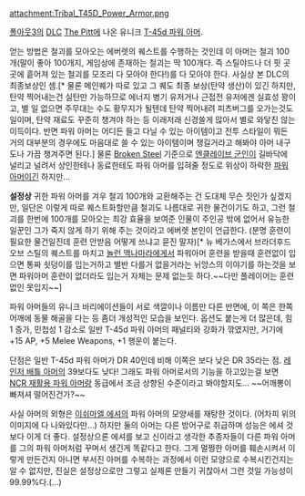 attachment:Tribal_T45D_Power_Armor.png

[[폴아웃3]]의 [[DLC]] [[The Pitt]]에 나온 유니크 [[T-45d 파워 아머]].

얻는 방법은 철괴를 모아오는 에버렛의 퀘스트를 수행하는 것인데 이 아머는 철괴 100개(말이 좋아 100개지, 게임상에 존재하는 철괴는 딱 100개다. 즉 스틸야드나 더 핏 곳곳에 흩어져 있는 철괴를 모조리 다 모아야 한다!)를 다 모아야 한다. 사실상 본 DLC의 최종보상인 셈.[* 물론 메인퀘가 따로 있고 그 퀘도 최종 보상(탄약 생산)이 있긴 하지만, 탄약 찍어내는건 실탄만 가능하므로 에너지 병기 유저거나 근접전 유저에겐 실효성 꽝이고, 별 일 없으면 주무대는 수도 황무지가 될텐데 탄약 찍어내려 피츠버그를 오가는것도 일이며, 탄약 재료도 꾸준히 챙겨야 하는 등 이래저래 신경쓸게 많아서 별로 와닿진 않는 이득이다. 반면 파워 아머는 어디든 들고 다닐 수 있는 아이템이고 전투 스타일이 뭐든 거의 대부분의 경우에도 마음대로 쓸 수 있는 아이템이며 챙길거라고 해봐야 아머 내구도나 가끔 챙겨주면 된다.] 물론 [[Broken Steel]] 기준으로 [[엔클레이브 군인]]이 길바닥에 널리고 널려서 상인한테나 동료한테도 파워 아머를 입혀줄 정도로 위상이 하락한 [[파워 아머]]이긴 하지만...

'''설정상''' 귀한 파워 아머를 겨우 철괴 100개와 교환해주는 건 도대체 무슨 짓인가 싶겠지만, 일단은 이렇게 따로 퀘스트화할만큼 철괴도 나름대로 귀한 물건이기도 하고, 그런 철괴를 한번에 100개를 모아오는 최강 효율을 보여준 인물이 주인공 밖에 없어서 유능한 일꾼인 그가 죽지 않게 하기 위해 주는 것이라고 에버렛 본인이 언급한다. (분명 훈련이 필요한 물건일진데 훈련 안받음 어떻게 쓰냐고 묻진 말자)[* 뉴 베가스에서 브라더후드 오브 스틸의 퀘스트를 마치고 [[놀런 맥나마라]]에게서 파워아머 훈련을 받을때 훈련없이 입으면 통짜 쇳덩이를 입는거하고 별반 다를거 없을거라는 뉘앙스의 이야기를 하는것을 보면 파워아머 훈련이 없더라도 입는거 자체는 문제 없는듯 하다.~~다만 플레이어는 훈련없인 못입지~~]

파워 아머들의 유니크 바리에이션들이 서로 색깔이나 이름만 다른 반면에, 이 쪽은 한쪽 어깨에 동물 해골을 다는 등 좀더 개성적인 모습을 보인다. 옵션도 붙는게 더 많은데, 힘 1 증가, 민첩성 1 감소로 일반 T-45d 파워 아머의 패널티와 강화가 깎였지만, 거기에 +15 AP, +5 Melee Weapons, +1 행운이 붙는다.

단점은 일반 T-45d 파워 아머가 DR 40인데 비해 이쪽은 보다 낮은 DR 35라는 점. [[레인저 배틀 아머]]의 39보다도 낮다! 그래도 파워 아머로서의 기능을 하고있는걸 보면 [[NCR 재활용 파워 아머]]랑 동급에서 조금 상향된 수준이라고 봐야할지도... ~~어깨뽕이 빠져셔 떨어진건가?~~

사실 아머의 외형은 [[이쉬마엘 에셔]]의 파워 아머의 모양새를 재탕한 것이다. (어차피 위의 이미지에 다 나와있다만...) 하지만 둘의 아머는 다른 방어구로 취급하며 성능은 에셔 것보다 이게 더 좋다. 설정상으론 에셔를 보고 신이라고 생각한 추종자들이 다른 파워 아머를 그의 파워 아머처럼 꾸며서 생긴게 똑같다고 한다. 그게 멀쩡한 아머를 훼손시켜서 이렇게 만든건지 아니면 부서진 아머를 수복하는 과정에서 이런 모양으로 수복시킨건지는 알 수 없지만, 진실은 설정상으로만 그렇고 실제론 만들기 귀찮아서 그런 것일 가능성이 99.99%다.(...)
